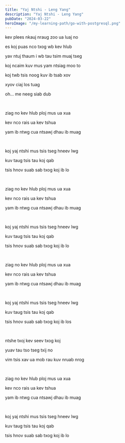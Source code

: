```yaml
---
title: "Yaj Ntshi - Leng Yang"
description: "Yaj Ntshi - Leng Yang"
pubDate: "2024-03-22"
heroImage: "/my-learning-path/go-with-postgresql.png"
---
```


kev plees nkauj nraug zoo ua luaj no

es koj puas nco txog wb kev hlub

yav ntuj thaum i wb tau tsim muaj tseg

koj ncaim kuv mus yam ntsiag moo to

koj twb tsis noog kuv ib tsab xov

xyov ciaj los tuag

oh... me neeg siab dub

<br />

ziag no kev hlub ploj mus ua xua

kev nco rais ua kev tshua

yam ib ntwg cua ntsawj dhau ib muag

<br />

koj yaj ntshi mus tsis tseg hneev lwg

kuv taug tsis tau koj qab

tsis hnov suab sab txog koj ib lo

<br />

ziag no kev hlub ploj mus ua xua

kev nco rais ua kev tshua

yam ib ntwg cua ntsawj dhau ib muag

<br />

koj yaj ntshi mus tsis tseg hneev lwg

kuv taug tsis tau koj qab

tsis hnov suab sab txog koj ib lo

<br />

ziag no kev hlub ploj mus ua xua

kev nco rais ua kev tshua

yam ib ntwg cua ntsawj dhau ib muag

<br />

koj yaj ntshi mus tsis tseg hneev lwg

kuv taug tsis tau koj qab

tsis hnov suab sab txog koj ib los

<br />

ntshe txoj kev seev txog koj

yuav tau tso tseg txij no

vim tsis xav ua mob rau kuv nruab nrog

<br />

ziag no kev hlub ploj mus ua xua

kev nco rais ua kev tshua

yam ib ntwg cua ntsawj dhau ib muag

<br />

koj yaj ntshi mus tsis tseg hneev lwg

kuv taug tsis tau koj qab

tsis hnov suab sab txog koj ib lo
